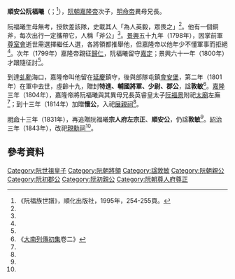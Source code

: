 '''順安公阮福曦'''（{{vie|v='''Thuận An công Nguyễn Phúc Hy'''|hn=順安公阮福曦}}；{{bd|1782年||1801年|5月21日|catIdx=R阮}}<ref>《阮福族世譜》，順化出版社，1995年，254-255頁。</ref>），[[阮朝|阮朝]][[嘉隆帝|嘉隆帝]]次子，[[明命帝|明命帝]]異母兄長。

阮福曦生母無考，授欽差該隊，史載其人「為人英毅，眾畏之」<ref name=sat/>。他有一個銅斧，每次出行一定攜帶它，人稱「斧公」<ref name=sat/>。[[景興|景興]]五十九年（1798年），因掌前軍[[尊室會|尊室會]]逝世需選擇繼任人選，各將領都推舉他，但嘉隆帝以他年少不懂軍事而拒絕<ref name=sat/>。次年（1799年）嘉隆帝親征[[歸仁|歸仁]]，阮福曦留守[[嘉定|嘉定]]；景興六十一年（1800年）才跟隨征討<ref name=sat/>。

到達[[虬勳|虬勳]]海口，嘉隆帝叫他留在[[延慶|延慶]]鎮守，後與部隊屯鎮[[會安堡|會安堡]]，第二年（1801年）在軍中去世，虛齡十九，贈封'''特進、輔國將軍、少尉、郡公'''，諡'''敦敏'''<ref name=sat>《[[大南實錄|大南列傳初集]]卷二》</ref>。[[嘉隆|嘉隆]]三年（1804年），嘉隆帝將阮福曦與其異母兄長英睿皇太子[[阮福景|阮福景]]附祀[[太廟_(順化)|太廟]]左廡<ref name=sat/>；到十三年（1814年）加贈'''懷公'''，入祀[[展親祠|展親祠]]<ref name=sat/>。

[[明命|明命]]十三年（1831年），再追贈阮福曦'''宗人府左宗正'''、'''順安公'''，仍諡'''敦敏'''<ref name=sat/>。[[紹治|紹治]]三年（1843年），改祀[[親勳祠|親勳祠]]<ref name=sat/>。

==參考資料==
{{reflist}}
{{阮世祖子女}}
[[Category:阮世祖皇子|Category:阮世祖皇子]]
[[Category:阮朝將領|Category:阮朝將領]]
[[Category:諡敦敏|Category:諡敦敏]]
[[Category:阮朝親公|Category:阮朝親公]]
[[Category:阮初郡公|Category:阮初郡公]]
[[Category:阮初親公|Category:阮初親公]]
[[Category:阮朝尊人府尊正|Category:阮朝尊人府尊正]]